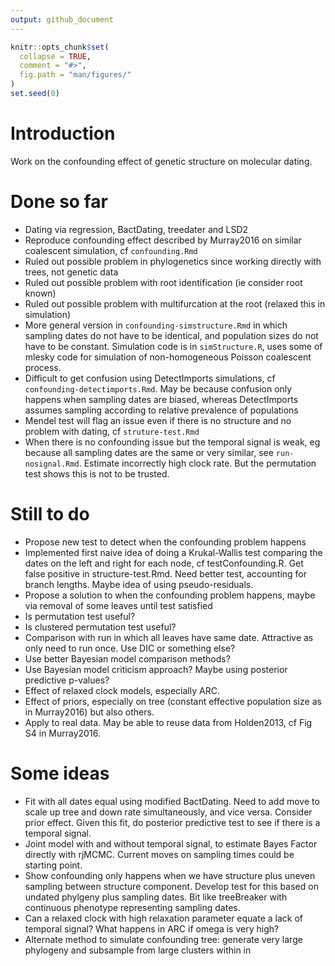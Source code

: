 ```yaml
---
output: github_document
---
```


<!-- README.md is generated from README.Rmd. Please edit that file -->

```r
knitr::opts_chunk$set(
  collapse = TRUE,
  comment = "#>",
  fig.path = "man/figures/"
)
set.seed(0)
```

# Introduction

Work on the confounding effect of genetic structure on molecular dating.

# Done so far

- Dating via regression, BactDating, treedater and LSD2
- Reproduce confounding effect described by Murray2016 on similar coalescent simulation, cf `confounding.Rmd`
- Ruled out possible problem in phylogenetics since working directly with trees, not genetic data
- Ruled out possible problem with root identification (ie consider root known)
- Ruled out possible problem with multifurcation at the root (relaxed this in simulation)
- More general version in `confounding-simstructure.Rmd` in which sampling dates do not have to be identical, and population sizes do not have to be constant. Simulation code is in `simStructure.R`, uses some of mlesky code for simulation of non-homogeneous Poisson coalescent process.
- Difficult to get confusion using DetectImports simulations, cf `confounding-detectimports.Rmd`. May be because confusion only happens when sampling dates are biased, whereas DetectImports assumes sampling according to relative prevalence of populations
- Mendel test will flag an issue even if there is no structure and no problem with dating, cf `struture-test.Rmd`
- When there is no confounding issue but the temporal signal is weak, eg because all sampling dates are the same or very similar, see `run-nosignal.Rmd`. Estimate incorrectly high clock rate. But the permutation test shows this is not to be trusted.

# Still to do

- Propose new test to detect when the confounding problem happens
- Implemented first naive idea of doing a Krukal-Wallis test comparing the dates on the left and right for each node, cf testConfounding.R. Get false positive in structure-test.Rmd. Need better test, accounting for branch lengths. Maybe idea of using pseudo-residuals.
- Propose a solution to when the confounding problem happens, maybe via removal of some leaves until test satisfied
- Is permutation test useful?
- Is clustered permutation test useful?
- Comparison with run in which all leaves have same date. Attractive as only need to run once. Use DIC or something else?
- Use better Bayesian model comparison methods?
- Use Bayesian model criticism approach? Maybe using posterior predictive p-values?
- Effect of relaxed clock models, especially ARC.
- Effect of priors, especially on tree (constant effective population size as in Murray2016) but also others.
- Apply to real data. May be able to reuse data from Holden2013, cf Fig S4 in Murray2016.

# Some ideas

- Fit with all dates equal using modified BactDating. Need to add move to scale up tree and down rate simultaneously, and vice versa. Consider prior effect. Given this fit, do posterior predictive test to see if there is a temporal signal. 
- Joint model with and without temporal signal, to estimate Bayes Factor directly with rjMCMC. Current moves on sampling times could be starting point. 
- Show confounding only happens when we have structure plus uneven sampling between structure component. Develop test for this based on undated phylgeny plus sampling dates. Bit like treeBreaker with continuous phenotype representing sampling dates.
- Can a relaxed clock with high relaxation parameter equate a lack of temporal signal? What happens in ARC if omega is very high?
- Alternate method to simulate confounding tree: generate very large phylogeny and subsample from large clusters within in